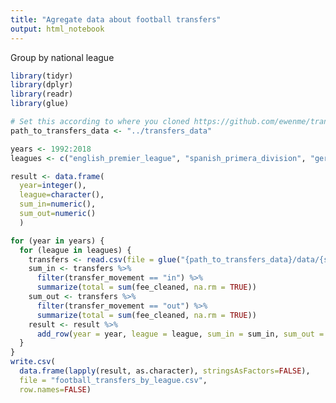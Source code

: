 ```yaml
---
title: "Agregate data about football transfers"
output: html_notebook
---
```


Group by national league

```r
library(tidyr)
library(dplyr)
library(readr)
library(glue)

# Set this according to where you cloned https://github.com/ewenme/transfers
path_to_transfers_data <- "../transfers_data"

years <- 1992:2018
leagues <- c("english_premier_league", "spanish_primera_division", "german_bundesliga_1", "italian_serie_a", "french_ligue_1", "english_championship", "portugese_liga_nos","dutch_eredivisie", "russian_premier_liga")

result <- data.frame(
  year=integer(),
  league=character(),
  sum_in=numeric(),
  sum_out=numeric()
  )

for (year in years) {
  for (league in leagues) {
    transfers <- read.csv(file = glue("{path_to_transfers_data}/data/{season}/{league}.csv"), header = TRUE)
    sum_in <- transfers %>%
      filter(transfer_movement == "in") %>%
      summarize(total = sum(fee_cleaned, na.rm = TRUE))
    sum_out <- transfers %>%
      filter(transfer_movement == "out") %>%
      summarize(total = sum(fee_cleaned, na.rm = TRUE))
    result <- result %>%
      add_row(year = year, league = league, sum_in = sum_in, sum_out = sum_out)
  }
}
write.csv(
  data.frame(lapply(result, as.character), stringsAsFactors=FALSE),
  file = "football_transfers_by_league.csv",
  row.names=FALSE)
```
